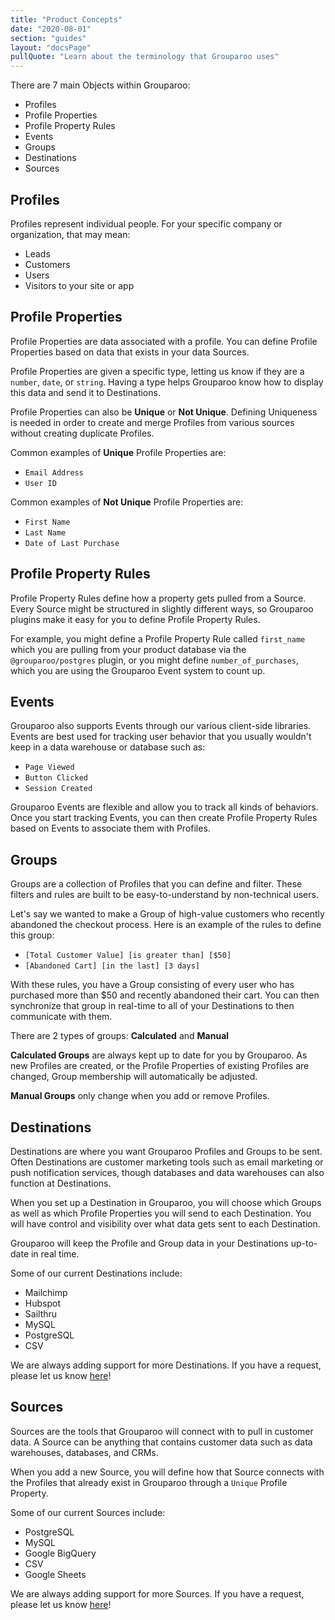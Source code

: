 ```yaml
---
title: "Product Concepts"
date: "2020-08-01"
section: "guides"
layout: "docsPage"
pullQuote: "Learn about the terminology that Grouparoo uses"
---
```


There are 7 main Objects within Grouparoo:

- Profiles
- Profile Properties
- Profile Property Rules
- Events
- Groups
- Destinations
- Sources

## Profiles

Profiles represent individual people. For your specific company or organization, that may mean:

- Leads
- Customers
- Users
- Visitors to your site or app

## Profile Properties

Profile Properties are data associated with a profile. You can define Profile Properties based on data that exists in your data Sources.

Profile Properties are given a specific type, letting us know if they are a `number`, `date`, or `string`. Having a type helps Grouparoo know how to display this data and send it to Destinations.

Profile Properties can also be **Unique** or **Not Unique**. Defining Uniqueness is needed in order to create and merge Profiles from various sources without creating duplicate Profiles.

Common examples of **Unique** Profile Properties are:

- `Email Address`
- `User ID`

Common examples of **Not Unique** Profile Properties are:

- `First Name`
- `Last Name`
- `Date of Last Purchase`

## Profile Property Rules

Profile Property Rules define how a property gets pulled from a Source. Every Source might be structured in slightly different ways, so Grouparoo plugins make it easy for you to define Profile Property Rules.

For example, you might define a Profile Property Rule called `first_name` which you are pulling from your product database via the `@grouparoo/postgres` plugin, or you might define `number_of_purchases`, which you are using the Grouparoo Event system to count up.

## Events

Grouparoo also supports Events through our various client-side libraries. Events are best used for tracking user behavior that you usually wouldn't keep in a data warehouse or database such as:

- `Page Viewed`
- `Button Clicked`
- `Session Created`

Grouparoo Events are flexible and allow you to track all kinds of behaviors. Once you start tracking Events, you can then create Profile Property Rules based on Events to associate them with Profiles.

## Groups

Groups are a collection of Profiles that you can define and filter. These filters and rules are built to be easy-to-understand by non-technical users.

Let's say we wanted to make a Group of high-value customers who recently abandoned the checkout process. Here is an example of the rules to define this group:

- `[Total Customer Value] [is greater than] [$50]`
- `[Abandoned Cart] [in the last] [3 days]`

With these rules, you have a Group consisting of every user who has purchased more than \$50 and recently abandoned their cart. You can then synchronize that group in real-time to all of your Destinations to then communicate with them.

There are 2 types of groups: **Calculated** and **Manual**

**Calculated Groups** are always kept up to date for you by Grouparoo. As new Profiles are created, or the Profile Properties of existing Profiles are changed, Group membership will automatically be adjusted.

**Manual Groups** only change when you add or remove Profiles.

## Destinations

Destinations are where you want Grouparoo Profiles and Groups to be sent. Often Destinations are customer marketing tools such as email marketing or push notification services, though databases and data warehouses can also function at Destinations.

When you set up a Destination in Grouparoo, you will choose which Groups as well as which Profile Properties you will send to each Destination. You will have control and visibility over what data gets sent to each Destination.

Grouparoo will keep the Profile and Group data in your Destinations up-to-date in real time.

Some of our current Destinations include:

- Mailchimp
- Hubspot
- Sailthru
- MySQL
- PostgreSQL
- CSV

We are always adding support for more Destinations. If you have a request, please let us know [here](https://www.grouparoo.com/meet)!

## Sources

Sources are the tools that Grouparoo will connect with to pull in customer data. A Source can be anything that contains customer data such as data warehouses, databases, and CRMs.

When you add a new Source, you will define how that Source connects with the Profiles that already exist in Grouparoo through a `Unique` Profile Property.

Some of our current Sources include:

- PostgreSQL
- MySQL
- Google BigQuery
- CSV
- Google Sheets

We are always adding support for more Sources. If you have a request, please let us know [here](https://www.grouparoo.com/meet)!
